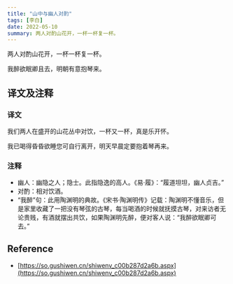 ```yaml
---
title: "山中与幽人对酌"
tags: [李白]
date: 2022-05-10
summary: 两人对酌山花开，一杯一杯复一杯。
---
```


两人对酌山花开，一杯一杯复一杯。

我醉欲眠卿且去，明朝有意抱琴来。

## 译文及注释

### 译文

我们两人在盛开的山花丛中对饮，一杯又一杯，真是乐开怀。

我已喝得昏昏欲睡您可自行离开，明天早晨定要抱着琴再来。

### 注释

- 幽人：幽隐之人；隐士。此指隐逸的高人。《易·履》：“履道坦坦，幽人贞吉。”
- 对酌：相对饮酒。
- “我醉”句：此用陶渊明的典故。《宋书·陶渊明传》记载：陶渊明不懂音乐，但是家里收藏了一把没有琴弦的古琴，每当喝酒的时候就抚摸古琴，对来访者无论贵贱，有酒就摆出共饮，如果陶渊明先醉，便对客人说：“我醉欲眠卿可去。”

## Reference

- [https://so.gushiwen.cn/shiwenv_c00b287d2a6b.aspx](https://so.gushiwen.cn/shiwenv_c00b287d2a6b.aspx)